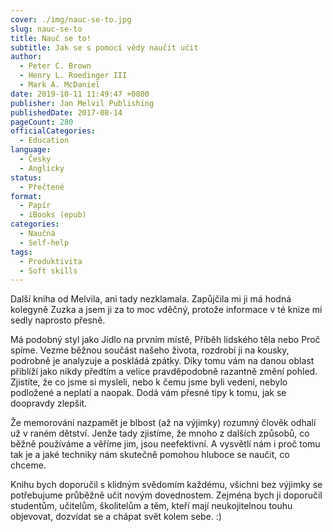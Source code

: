 ```yaml
---
cover: ./img/nauc-se-to.jpg
slug: nauc-se-to
title: Nauč se to!
subtitle: Jak se s pomocí vědy naučit učit
author:
  - Peter C. Brown
  - Henry L. Roedinger III
  - Mark A. McDaniel
date: 2019-10-11 11:49:47 +0800
publisher: Jan Melvil Publishing
publishedDate: 2017-08-14
pageCount: 280
officialCategories:
  - Education
language:
  - Česky
  - Anglicky
status:
  - Přečtené
format:
  - Papír
  - iBooks (epub)
categories:
  - Naučná
  - Self-help
tags:
  - Produktivita
  - Soft skills
---
```


Další kniha od Melvila, ani tady nezklamala. Zapůjčila mi ji má hodná kolegyně Zuzka a jsem ji za to moc vděčný, protože informace v té knize mi sedly naprosto přesně.

Má podobný styl jako Jídlo na prvním místě, Příběh lidského těla nebo Proč spíme. Vezme běžnou součást našeho života, rozdrobí ji na kousky, podrobně je analyzuje a poskládá zpátky. Díky tomu vám na danou oblast přiblíží jako nikdy předtím a velice pravděpodobně razantně změní pohled. Zjistíte, že co jsme si mysleli, nebo k čemu jsme byli vedeni, nebylo podložené a neplatí a naopak. Dodá vám přesné tipy k tomu, jak se doopravdy zlepšit.

Že memorování nazpamět je blbost (až na výjimky) rozumný člověk odhalí už v raném dětství. Jenže tady zjistíme, že mnoho z dalších způsobů, co běžně používáme a věříme jim, jsou neefektivní. A vysvětlí nám i proč tomu tak je a jaké techniky nám skutečně pomohou hluboce se naučit, co chceme.

Knihu bych doporučil s klidným svědomím každému, všichni bez výjimky se potřebujume průběžně učit novým dovednostem. Zejména bych ji doporučil studentům, učitelům, školitelům a těm, kteří mají neukojitelnou touhu objevovat, dozvídat se a chápat svět kolem sebe. :)
